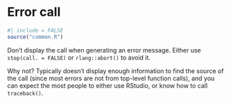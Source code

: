 # Error call {#sec-err-call}

```r
#| include = FALSE
source("common.R")
```

Don't display the call when generating an error message.
Either use `stop(call. = FALSE)` or `rlang::abort()` to avoid it.

Why not?
Typically doesn't display enough information to find the source of the call (since most errors are not from top-level function calls), and you can expect the most people to either use RStudio, or know how to call `traceback()`.
